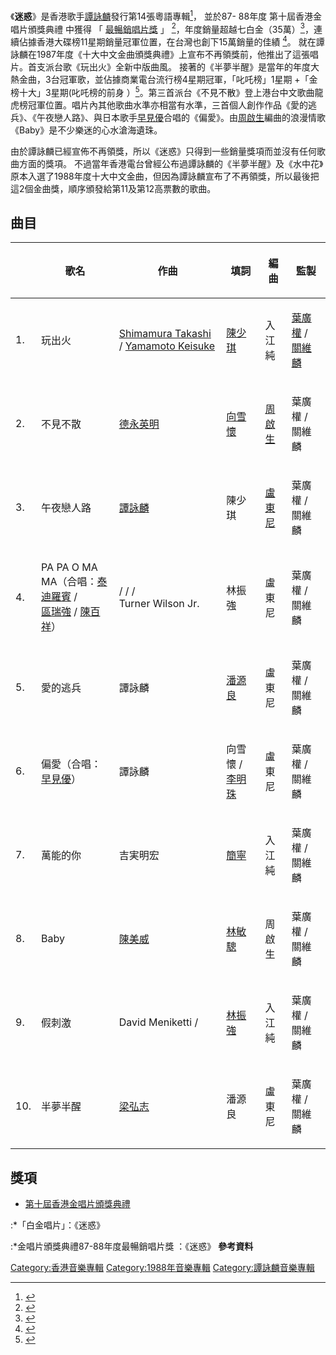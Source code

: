 {{Album infobox | 
|  Name        = 迷惑
|  Type        = [[專輯|專輯]]
|  Artist      = [[譚詠麟|譚詠麟]]
|  Cover       = 
|  Background  = 
|  Released    = 1988年2月12日
|  Recorded    = 1987年6月-10月
|  Genre       = [[粵語流行音樂|粵語流行音樂]]
|  Length      = 
|  Label       = [[寶麗金|寶麗金]]
|  Number      =
|  Producer    = [[關維麟|關維麟]]、[[葉廣權|葉廣權]]
|  Reviews     = 
|  Last album  = [[譚詠麟'87演唱會|譚詠麟'87演唱會]]<br />（1987）
|  This album  = '''迷惑'''<br />（1988）
|  Next album  = [[半夢半醒之間|半夢半醒之間]]<br />（1988）
}}

《'''迷惑'''》是香港歌手[[譚詠麟|譚詠麟]]發行第14張粵語專輯<ref>{{Cite book|title=谭咏麟金曲100|last=孟欣主编|first=|publisher=北京：现代出版社|year=2006.08|isbn=7-80188-737-9|location=|pages=}}</ref>， 並於87- 88年度 第十屆香港金唱片頒獎典禮 中獲得 「 [[第十屆香港金唱片頒獎典禮#最暢銷唱片獎|最暢銷唱片獎]] 」 <ref>{{Cite web|title=金唱片八七至八八年度最暢銷唱片獎|url=http://2.bp.blogspot.com/-C1SPOIm9GEI/VNZNZGK1N4I/AAAAAAABCjA/w8a-NhaCkMs/s1600/cu5165.jpg}}</ref>，年度銷量超越七白金（35萬）<ref>{{Cite web|title=come back to love: 譚詠麟 - 迷惑 (1988)|url=http://comebacktolove.blogspot.com/2015/01/1988_23.html|access-date=2022-05-06|work=come back to love}}</ref>，連續佔據香港大碟榜11星期銷量冠軍位置，在台灣也創下15萬銷量的佳績 <ref name=":0">{{Cite web|title=《迷惑》：最值得推崇的譚詠麟三張唱片之一|url=https://m.douban.com/music/review/5672769/}}</ref>。 就在譚詠麟在1987年度《十大中文金曲頒獎典禮》上宣布不再領獎前，他推出了這張唱片。首支派台歌《玩出火》全新中版曲風。 接著的《半夢半醒》是當年的年度大熱金曲，3台冠軍歌，並佔據商業電台流行榜4星期冠軍，「叱吒榜」1星期 +「金榜十大」3星期(叱吒榜的前身 ）<ref>{{Cite web|title=come back to love: 叱吒榜1988 vs 龍虎榜1988|url=http://comebacktolove.blogspot.com/2008/11/vs-1988.html|access-date=2022-05-06|work=come back to love}}</ref>。第三首派台《不見不散》登上港台中文歌曲龍虎榜冠軍位置。唱片內其他歌曲水準亦相當有水準，三首個人創作作品《愛的逃兵》、《午夜戀人路》、與日本歌手[[早見優|早見優]]合唱的《偏愛》。由[[周啟生|周啟生]]編曲的浪漫情歌《Baby》是不少樂迷的心水滄海遺珠。 

由於譚詠麟已經宣佈不再領獎，所以《迷惑》只得到一些銷量獎項而並沒有任何歌曲方面的獎項。 不過當年香港電台曾經公布過譚詠麟的《半夢半醒》及《水中花》原本入選了1988年度十大中文金曲，但因為譚詠麟宣布了不再領獎，所以最後把這2個金曲獎，順序頒發給第11及第12高票數的歌曲。

== 曲目 ==
{| class="wikitable" width="70%"
|-
!
!歌名
!作曲
!填詞
!編曲
!監製
|-
| 1. || 玩出火 || [[Shimamura_Takashi|Shimamura Takashi]] / [[Yamamoto_Keisuke|Yamamoto Keisuke]] || [[陳少琪|陳少琪]] || 入江純 || [[葉廣權|葉廣權]] / [[關維麟|關維麟]]
|-
| 2. || 不見不散 || [[德永英明|德永英明]] || [[向雪懷|向雪懷]] || [[周啟生|周啟生]] || 葉廣權 / 關維麟 
|-
| 3. || 午夜戀人路 || [[譚詠麟|譚詠麟]] || 陳少琪 || [[盧東尼|盧東尼]] || 葉廣權 / 關維麟
|-
| 4. || PA PA O MA MA（合唱：[[泰迪羅賓|泰迪羅賓]] / <br />[[區瑞強|區瑞強]] / [[陳百祥|陳百祥]]） || {{tsl|en|Al Frazier|Al Frazier}} / {{tsl|en|Carl White|Carl White}} / {{tsl|en|Sonny Harris|Sonny Harris}} / <br />Turner Wilson Jr. || 林振強 || 盧東尼 || 葉廣權 / 關維麟 
|-
| 5. || 愛的逃兵 || 譚詠麟 || [[潘源良|潘源良]] || 盧東尼 || 葉廣權 / 關維麟 
|-
| 6. || 偏愛（合唱：[[早見優|早見優]]） || 譚詠麟 || 向雪懷 / [[李明珠|李明珠]] || 盧東尼 || 葉廣權 / 關維麟
|-
| 7. || 萬能的你 || 吉実明宏 || [[簡寧|簡寧]] || 入江純 || 葉廣權 / 關維麟
|-
| 8. || Baby || [[陳美威|陳美威]] || [[林敏驄|林敏驄]] || 周啟生 || 葉廣權 / 關維麟 
|-
| 9. || 假刺激 || David Meniketti / {{tsl|en|Taylor Rhodes|Taylor Rhodes}} || [[林振強|林振強]] || 入江純 || 葉廣權 / 關維麟 
|-
| 10. || 半夢半醒 || [[梁弘志|梁弘志]] || 潘源良 || 盧東尼 || 葉廣權 / 關維麟
|}

== 獎項 ==
*[[1987年度香港金唱片頒獎典禮|第十屆香港金唱片頒獎典禮]]
:*「白金唱片」：《迷惑》
:*金唱片頒獎典禮87-88年度最暢銷唱片獎 ：《迷惑》
'''參考資料'''{{譚詠麟}}

[[Category:香港音樂專輯|Category:香港音樂專輯]]
[[Category:1988年音樂專輯|Category:1988年音樂專輯]]
[[Category:譚詠麟音樂專輯|Category:譚詠麟音樂專輯]]
